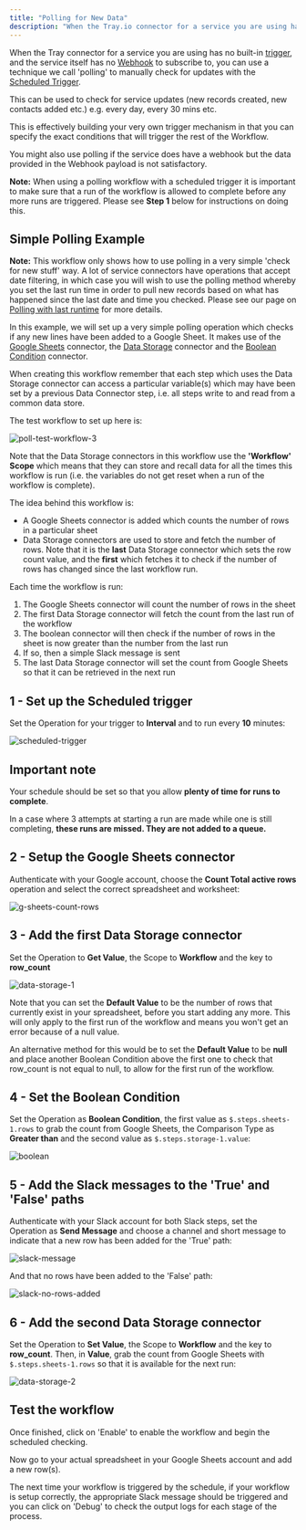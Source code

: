 ```yaml
---
title: "Polling for New Data"
description: "When the Tray.io connector for a service you are using has no built-in trigger, and the service itself has no Webhook to subscribe to, you can use a technique we call 'polling' to manually check for updates with the Scheduled Trigger."
---
```


When the Tray connector for a service you are using has no built-in [trigger](/platform/getting-started/how-to-use-tray/the-basic-tools/#the-workflow-trigger), and the service itself has no [Webhook](#) to subscribe to, you can use a technique we call 'polling' to manually check for updates with the [Scheduled Trigger](/connectors/triggers/scheduled-trigger/).

This can be used to check for service updates (new records created, new contacts added etc.) e.g. every day, every 30 mins etc.

This is effectively building your very own trigger mechanism in that you can specify the exact conditions that will trigger the rest of the Workflow.

You might also use polling if the service does have a webhook but the data provided in the Webhook payload is not satisfactory.

**Note:** When using a polling workflow with a scheduled trigger it is important to make sure that a run of the workflow is allowed to complete before any more runs are triggered. Please see **Step 1** below for instructions on doing this.

## Simple Polling Example

**Note:** This workflow only shows how to use polling in a very simple 'check for new stuff' way. A lot of service connectors have operations that accept date filtering, in which case you will wish to use the polling method whereby you set the last run time in order to pull new records based on what has happened since the last date and time you checked. Please see our page on [Polling with last runtime](#) for more details.

In this example, we will set up a very simple polling operation which checks if any new lines have been added to a Google Sheet. It makes use of the [Google Sheets](/connectors/service/google-sheets/) connector, the [Data Storage](/connectors/core/data-storage/) connector and the [Boolean Condition](/connectors/core/boolean-condition/) connector.

When creating this workflow remember that each step which uses the Data Storage connector can access a particular variable(s) which may have been set by a previous Data Connector step, i.e. all steps write to and read from a common data store.

The test workflow to set up here is:

![poll-test-workflow-3](/images/platform/automation-integration/advanced-use-cases/polling-for-new-data/bc2d6cd6-17a43afe_basic-polling-for-updates.png)

Note that the Data Storage connectors in this workflow use the **'Workflow' Scope** which means that they can store and recall data for all the times this workflow is run (i.e. the variables do not get reset when a run of the workflow is complete).

The idea behind this workflow is:

- A Google Sheets connector is added which counts the number of rows in a particular sheet
- Data Storage connectors are used to store and fetch the number of rows. Note that it is the **last** Data Storage connector which sets the row count value, and the **first** which fetches it to check if the number of rows has changed since the last workflow run.

Each time the workflow is run:

1. The Google Sheets connector will count the number of rows in the sheet
2. The first Data Storage connector will fetch the count from the last run of the workflow
3. The boolean connector will then check if the number of rows in the sheet is now greater than the number from the last run
4. If so, then a simple Slack message is sent 
5. The last Data Storage connector will set the count from Google Sheets so that it can be retrieved in the next run

## 1 - Set up the Scheduled trigger

Set the Operation for your trigger to **Interval** and to run every **10** minutes:

![scheduled-trigger](/images/platform/automation-integration/advanced-use-cases/polling-for-new-data/bc2d6cd6-68c94cd3_check-every-10-mins.png)

## Important note

Your schedule should be set so that you allow **plenty of time for runs to complete**. 

In a case where 3 attempts at starting a run are made while one is still completing, **these runs are missed. They are not added to a queue.**

## 2 - Setup the Google Sheets connector

Authenticate with your Google account, choose the **Count Total active rows** operation and select the correct spreadsheet and worksheet:

![g-sheets-count-rows](/images/platform/automation-integration/advanced-use-cases/polling-for-new-data/bc2d6cd6-480a13ee_get-total-active-rows.png)

## 3 - Add the first Data Storage connector

Set the Operation to **Get Value**, the Scope to **Workflow** and the key to **row_count**

![data-storage-1](/images/platform/automation-integration/advanced-use-cases/polling-for-new-data/bc2d6cd6-8423bd48_get-row-count.png)

Note that you can set the **Default Value** to be the number of rows that currently exist in your spreadsheet, before you start adding any more. This will only apply to the first run of the workflow and means you won't get an error because of a null value.

An alternative method for this would be to set the **Default Value** to be **null** and place another Boolean Condition above the first one to check that row_count is not equal to null, to allow for the first run of the workflow.

## 4 - Set the Boolean Condition

Set the Operation as **Boolean Condition**, the first value as `$.steps.sheets-1.rows` to grab the count from Google Sheets, the Comparison Type as **Greater than** and the second value as `$.steps.storage-1.value`:

![boolean](/images/platform/automation-integration/advanced-use-cases/polling-for-new-data/bc2d6cd6-a63d3a11_greater-than-row-count.png)

## 5 - Add the Slack messages to the 'True' and 'False' paths

Authenticate with your Slack account for both Slack steps, set the Operation as **Send Message** and choose a channel and short message to indicate that a new row has been added for the 'True' path: 

![slack-message](/images/platform/automation-integration/advanced-use-cases/polling-for-new-data/bc2d6cd6-11d69107_slack-new-rows-added.png)

And that no rows have been added to the 'False' path:

![slack-no-rows-added](/images/platform/automation-integration/advanced-use-cases/polling-for-new-data/1c5RWp4rMjL2CTdAPzocjU_slack-no-rows-added.png)

## 6 - Add the second Data Storage connector

Set the Operation to **Set Value**, the Scope to **Workflow** and the key to **row_count**. Then, in **Value**, grab the count from Google Sheets with `$.steps.sheets-1.rows` so that it is available for the next run:

![data-storage-2](/images/platform/automation-integration/advanced-use-cases/polling-for-new-data/bc2d6cd6-4a3aa164_set-row-count.png)

## Test the workflow

Once finished, click on 'Enable' to enable the workflow and begin the scheduled checking.

Now go to your actual spreadsheet in your Google Sheets account and add a new row(s).

The next time your workflow is triggered by the schedule, if your workflow is setup correctly, the appropriate Slack message should be triggered and you can click on 'Debug' to check the output logs for each stage of the process.
